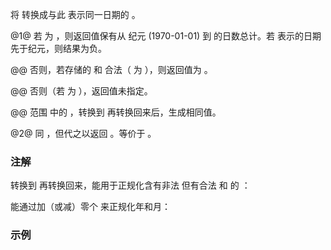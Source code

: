 {{cpp/chrono/year_month_day/title|operator sys_days|operator local_days}}
{{cpp/chrono/year_month_day/navbar}}
{{dcl begin}}
{{dcl|since=c++20|num=1|1=
constexpr operator std::chrono::sys_days() const noexcept;
}}
{{dcl|since=c++20|num=2|1=
constexpr explicit operator std::chrono::local_days() const noexcept;
}}
{{dcl end}}

将 {{c|*this}} 转换成与此 {{rlpt|../year_month_day|year_month_day}} 表示同一日期的 {{lc|std::chrono::time_point}}。

@1@ 若 {{lc|ok()}} 为 {{c|true}}，则返回值保有从 {{lc|std::chrono::system_clock}} 纪元 (1970-01-01) 到 {{c|*this}} 的日数总计。若 {{c|*this}} 表示的日期先于纪元，则结果为负。

@@ 否则，若存储的 {{tt|year}} 和 {{tt|month}} 合法（{{c|year().ok() &amp;&amp; month().ok()}} 为 {{c|true}}），则返回值为 {{c|sys_days(year()/month()/1d) + (day() - 1d)}}。

@@ 否则（若 {{c|year().ok() &amp;&amp; month().ok()}} 为 {{c|false}}），返回值未指定。

@@ 范围 {{c|[std::chrono::days{-12687428}, std::chrono::days{11248737}]}} 中的 {{lc|std::chrono::sys_days}}，转换到 {{rlpt|../year_month_day|year_month_day}} 再转换回来后，生成相同值。

@2@ 同 {{v|1}}，但代之以返回 {{lc|std::chrono::local_days|local_days}}。等价于 {{c|return local_days(sys_days(*this).time_since_epoch());}}。

=== 注解 ===
转换到 {{lc|std::chrono::sys_days}} 再转换回来，能用于正规化含有非法 {{tt|day}} 但有合法 {{tt|year}} 和 {{tt|month}} 的 {{rlpt|../year_month_day|year_month_day}}：
{{source|1=
using namespace std::chrono;
auto ymd = 2017y/January/0;
ymd = sys_days{ymd};
// ymd 现在是 2016y/December/31
}}

能通过加（或减）零个 {{lc|std::chrono::months}} 来正规化年和月：
{{source|1=
using namespace std::chrono;
constexpr year_month_day normalize(year_month_day ymd)
{
    ymd += months{0}; // 正规化年和月
    return sys_days{ymd}; // 正规化日
}
static_assert(normalize(2017y/33/59) == 2019y/10/29);
}}

=== 示例 ===
{{example
|code=
#include &lt;chrono&gt;
#include &lt;iostream&gt;

int main()
{
    using namespace std::chrono;
    const auto today = sys_days{std::chrono::floor&lt;days&gt;(system_clock::now())};
    for (const year_month_day ymd : {&lt;!----&gt;{November/15/2020}, {November/15/2120}, today})
    {
        std::cout &lt;&lt; ymd;
        const auto delta = (sys_days{ymd} - today).count();
        (delta &lt; 0) ? std::cout &lt;&lt; " 是 " &lt;&lt; -delta &lt;&lt; " 天前\n" :
        (delta &gt; 0) ? std::cout &lt;&lt; " 是现在的 " &lt;&lt; delta &lt;&lt; " 天后\n"
                    : std::cout &lt;&lt; " 是今天!\n";
    }
}
|p=true
|output=
2020-11-15 是 1014 天前
2120-11-15 是现在的 35510 天后
2023-08-26 是今天!
}}

{{langlinks|en|es|ja|ru}}